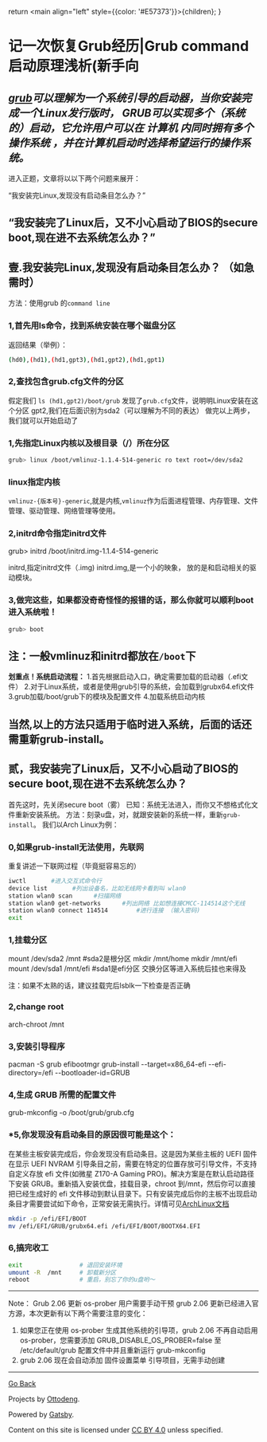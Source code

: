   return <main align="left" style={{color: '#E57373'}}>{children}</main>;
}


<title>记一次恢复Grub经历</title>

# 记一次恢复Grub经历|Grub command启动原理浅析(新手向

*[grub](https://www.gnu.org/software/grub/)可以理解为一个系统引导的启动器，当你安装完成一个Linux发行版时， GRUB可以实现多个（系统的）启动，它允许用户可以在 计算机 内同时拥有多个 操作系统 ，并在计算机启动时选择希望运行的操作系统。*
-----

进入正题，文章将以以下两个问题来展开：

“我安装完Linux,发现没有启动条目怎么办？”

“我安装完了Linux后，又不小心启动了BIOS的secure boot,现在进不去系统怎么办？”
-----

## 壹.我安装完Linux,发现没有启动条目怎么办？ （如急需时）
方法：使用grub 的`command line`
### 1,首先用ls命令，找到系统安装在哪个磁盘分区
返回结果（举例）：
```bash
(hd0),(hd1),(hd1,gpt3),(hd1,gpt2),(hd1,gpt1)
```

### 2,查找包含grub.cfg文件的分区
假定我们 `ls (hd1,gpt2)/boot/grub` 发现了`grub.cfg`文件，说明明Linux安装在这个分区
gpt2,我们在后面识别为sda2（可以理解为不同的表达）
做完以上两步，我们就可以开始启动了
### 1,先指定Linux内核以及根目录（/）所在分区
```bash
grub> linux /boot/vmlinuz-1.1.4-514-generic ro text root=/dev/sda2
```

### linux指定内核
`vmlinuz-{版本号}-generic`,就是内核,`vmlinuz`作为后面进程管理、内存管理、文件管理、驱动管理、网络管理等使用。

### 2,initrd命令指定initrd文件

grub> initrd /boot/initrd.img-1.1.4-514-generic

initrd,指定initrd文件（.img)
initrd.img,是一个小的映象， 放的是和启动相关的驱动模块。
### 3,做完这些，如果都没奇奇怪怪的报错的话，那么你就可以顺利boot进入系统啦！
```bash
grub> boot
```

**注：一般vmlinuz和initrd都放在`/boot`下**
-----


**划重点！系统启动流程：**
    1.首先根据启动入口，确定需要加载的启动器（.efi文件）
    2.对于Linux系统，或者是使用grub引导的系统，会加载到grubx64.efi文件
    3.grub加载/boot/grub下的模块及配置文件
    4.加载系统启动内核


当然,以上的方法只适用于临时进入系统，后面的话还需重新grub-install。
-----

## 贰，我安装完了Linux后，又不小心启动了BIOS的secure boot,现在进不去系统怎么办？
首先这时，先关闭secure boot（雾）
已知：系统无法进入，而你又不想格式化文件重新安装系统。
方法：刻录u盘，对，就跟安装新的系统一样，重新`grub-install`。
我们以Arch Linux为例：
### 0,如果grub-install无法使用，先联网
重复讲述一下联网过程（毕竟挺容易忘的）
```bash
iwctl       #进入交互式命令行
device list       #列出设备名，比如无线网卡看到叫 wlan0
station wlan0 scan      #扫描网络
station wlan0 get-networks      #列出网络 比如想连接CMCC-114514这个无线
station wlan0 connect 114514        #进行连接 （输入密码)
exit
```

### 1,挂载分区
mount /dev/sda2  /mnt           #sda2是根分区
mkdir /mnt/home mkdir /mnt/efi
mount /dev/sda1 /mnt/efi        #sda1是efi分区 交换分区等进入系统后挂也来得及

注：如果不太熟的话，建议挂载完后lsblk一下检查是否正确


### 2,change root
arch-chroot /mnt

### 3,安装引导程序
pacman -S grub efibootmgr
grub-install --target=x86_64-efi --efi-directory=/efi --bootloader-id=GRUB

### 4,生成 GRUB 所需的配置文件
grub-mkconfig -o /boot/grub/grub.cfg

### *5,你发现没有启动条目的原因很可能是这个：
在某些主板安装完成后，你会发现没有启动条目。这是因为某些主板的 UEFI 固件在显示 UEFI NVRAM 引导条目之前，需要在特定的位置存放可引导文件，不支持自定义存放 efi 文件(如微星 Z170-A Gaming PRO)。解决方案是在默认启动路径下安装 GRUB。重新插入安装优盘，挂载目录，chroot 到/mnt，然后你可以直接把已经生成好的 efi 文件移动到默认目录下。只有安装完成后你的主板不出现启动条目才需要尝试如下命令，正常安装无需执行。详情可见[ArchLinux文档](https://wiki.archlinux.org/index.php/GRUB#Default/fallback_boot_path)
```bash
mkdir -p /efi/EFI/BOOT
mv /efi/EFI/GRUB/grubx64.efi /efi/EFI/BOOT/BOOTX64.EFI
```

### 6,搞完收工
```bash
exit                # 退回安装环境
umount -R  /mnt     # 卸载新分区
reboot              # 重启，别忘了你的u盘哟～
```
-----

Note：
Grub 2.06 更新 os-prober 用户需要手动干预
grub 2.06 更新已经进入官方源，本次更新有以下两个需要注意的变化：
1. 如果您正在使用 os-prober 生成其他系统的引导项，grub 2.06 不再自动启用 os-prober，您需要添加 GRUB_DISABLE_OS_PROBER=false 至 /etc/default/grub 配置文件中并且重新运行 grub-mkconfig
2. grub 2.06 现在会自动添加 固件设置菜单 引导项目，无需手动创建






-----
[Go Back](../)

Projects by [Ottodeng](https://ottoqwq.me).

Powered by [Gatsby](https://www.gatsbyjs.com).

Content on this site is licensed under [CC BY 4.0](https://creativecommons.org/licenses/by/4.0/)  unless specified.
